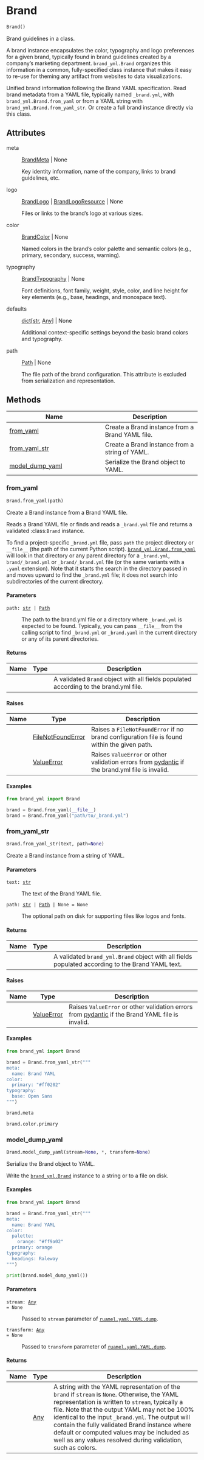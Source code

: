 # Brand { #brand_yml.Brand }

```python
Brand()
```

Brand guidelines in a class.

A brand instance encapsulates the color, typography and logo preferences for
a given brand, typically found in brand guidelines created by a company's
marketing department. `brand_yml.Brand` organizes this information in a
common, fully-specified class instance that makes it easy to re-use for
theming any artifact from websites to data visualizations.

Unified brand information following the Brand YAML specification. Read brand
metadata from a YAML file, typically named `_brand.yml`, with
`brand_yml.Brand.from_yaml` or from a YAML string with
`brand_yml.Brand.from_yaml_str`. Or create a full brand instance directly
via this class.

## Attributes {.doc-section .doc-section-attributes}

meta

:   [BrandMeta](`brand_yml.meta.BrandMeta`) \| None

    Key identity information, name of the company, links to brand
    guidelines, etc.

logo

:   [BrandLogo](`brand_yml.logo.BrandLogo`) \| [BrandLogoResource](`brand_yml.logo.BrandLogoResource`) \| None

    Files or links to the brand's logo at various sizes.

color

:   [BrandColor](`brand_yml.color.BrandColor`) \| None

    Named colors in the brand's color palette and semantic colors (e.g.,
    primary, secondary, success, warning).

typography

:   [BrandTypography](`brand_yml.typography.BrandTypography`) \| None

    Font definitions, font family, weight, style, color, and line height for
    key elements (e.g., base, headings, and monospace text).

defaults

:   [dict](`dict`)\[[str](`str`), [Any](`typing.Any`)\] \| None

    Additional context-specific settings beyond the basic brand colors and
    typography.

path

:   [Path](`pathlib.Path`) \| None

    The file path of the brand configuration. This attribute is excluded
    from serialization and representation.

## Methods

| Name | Description |
| --- | --- |
| [from_yaml](#brand_yml.Brand.from_yaml) | Create a Brand instance from a Brand YAML file. |
| [from_yaml_str](#brand_yml.Brand.from_yaml_str) | Create a Brand instance from a string of YAML. |
| [model_dump_yaml](#brand_yml.Brand.model_dump_yaml) | Serialize the Brand object to YAML. |

### from_yaml { #brand_yml.Brand.from_yaml }

```python
Brand.from_yaml(path)
```

Create a Brand instance from a Brand YAML file.

Reads a Brand YAML file or finds and reads a `_brand.yml` file and
returns a validated :class:`Brand` instance.

To find a project-specific `_brand.yml` file, pass `path` the project
directory or `__file__` (the path of the current Python script).
[`brand_yml.Brand.from_yaml`](`brand_yml.Brand.from_yaml`) will look in
that directory or any parent directory for a `_brand.yml`,
`brand/_brand.yml` or `_brand/_brand.yml` file (or the same variants
with a `.yaml` extension). Note that it starts the search in the
directory passed in and moves upward to find the `_brand.yml` file; it
does not search into subdirectories of the current directory.

#### Parameters {.doc-section .doc-section-parameters}

<code><span class="parameter-name">path</span><span class="parameter-annotation-sep">:</span> <span class="parameter-annotation">[str](`str`) \| [Path](`pathlib.Path`)</span></code>

:   The path to the brand.yml file or a directory where `_brand.yml` is
    expected to be found. Typically, you can pass `__file__` from the
    calling script to find `_brand.yml` or `_brand.yaml` in the current
    directory or any of its parent directories.

#### Returns {.doc-section .doc-section-returns}

| Name   | Type   | Description                                                                           |
|--------|--------|---------------------------------------------------------------------------------------|
|        |        | A validated `Brand` object with all fields populated according to the brand.yml file. |

#### Raises {.doc-section .doc-section-raises}

| Name   | Type                                     | Description                                                                                                                         |
|--------|------------------------------------------|-------------------------------------------------------------------------------------------------------------------------------------|
|        | [FileNotFoundError](`FileNotFoundError`) | Raises a `FileNotFoundError` if no brand configuration file is found within the given path.                                         |
|        | [ValueError](`ValueError`)               | Raises `ValueError` or other validation errors from [pydantic](https://docs.pydantic.dev/latest/) if the brand.yml file is invalid. |

#### Examples {.doc-section .doc-section-examples}

```python
from brand_yml import Brand

brand = Brand.from_yaml(__file__)
brand = Brand.from_yaml("path/to/_brand.yml")
```

### from_yaml_str { #brand_yml.Brand.from_yaml_str }

```python
Brand.from_yaml_str(text, path=None)
```

Create a Brand instance from a string of YAML.

#### Parameters {.doc-section .doc-section-parameters}

<code><span class="parameter-name">text</span><span class="parameter-annotation-sep">:</span> <span class="parameter-annotation">[str](`str`)</span></code>

:   The text of the Brand YAML file.

<code><span class="parameter-name">path</span><span class="parameter-annotation-sep">:</span> <span class="parameter-annotation">[str](`str`) \| [Path](`pathlib.Path`) \| None</span> <span class="parameter-default-sep">=</span> <span class="parameter-default">None</span></code>

:   The optional path on disk for supporting files like logos and fonts.

#### Returns {.doc-section .doc-section-returns}

| Name   | Type   | Description                                                                                      |
|--------|--------|--------------------------------------------------------------------------------------------------|
|        |        | A validated `brand_yml.Brand` object with all fields populated according to the Brand YAML text. |

#### Raises {.doc-section .doc-section-raises}

| Name   | Type                       | Description                                                                                                                          |
|--------|----------------------------|--------------------------------------------------------------------------------------------------------------------------------------|
|        | [ValueError](`ValueError`) | Raises `ValueError` or other validation errors from [pydantic](https://docs.pydantic.dev/latest/) if the Brand YAML file is invalid. |

#### Examples {.doc-section .doc-section-examples}

```python
from brand_yml import Brand

brand = Brand.from_yaml_str("""
meta:
  name: Brand YAML
color:
  primary: "#ff0202"
typography:
  base: Open Sans
""")
```

```python
brand.meta
```

```python
brand.color.primary
```

### model_dump_yaml { #brand_yml.Brand.model_dump_yaml }

```python
Brand.model_dump_yaml(stream=None, *, transform=None)
```

Serialize the Brand object to YAML.

Write the [`brand_yml.Brand`](`brand_yml.Brand`) instance to a string
or to a file on disk.

#### Examples {.doc-section .doc-section-examples}

```python
from brand_yml import Brand

brand = Brand.from_yaml_str("""
meta:
  name: Brand YAML
color:
  palette:
    orange: "#ff9a02"
  primary: orange
typography:
  headings: Raleway
""")
```

::: python-code-preview
```python
print(brand.model_dump_yaml())
```
:::

#### Parameters {.doc-section .doc-section-parameters}

<code><span class="parameter-name">stream</span><span class="parameter-annotation-sep">:</span> <span class="parameter-annotation">[Any](`typing.Any`)</span> <span class="parameter-default-sep">=</span> <span class="parameter-default">None</span></code>

:   Passed to `stream` parameter of
    [`ruamel.yaml.YAML.dump`](`ruamel.yaml.YAML.dump`).

<code><span class="parameter-name">transform</span><span class="parameter-annotation-sep">:</span> <span class="parameter-annotation">[Any](`typing.Any`)</span> <span class="parameter-default-sep">=</span> <span class="parameter-default">None</span></code>

:   Passed to `transform` parameter of
    [`ruamel.yaml.YAML.dump`](`ruamel.yaml.YAML.dump`).

#### Returns {.doc-section .doc-section-returns}

| Name   | Type                | Description                                                                                                                                                                                                                                                                                                                                                                                                            |
|--------|---------------------|------------------------------------------------------------------------------------------------------------------------------------------------------------------------------------------------------------------------------------------------------------------------------------------------------------------------------------------------------------------------------------------------------------------------|
|        | [Any](`typing.Any`) | A string with the YAML representation of the `brand` if `stream` is `None`. Otherwise, the YAML representation is written to `stream`, typically a file.  Note that the output YAML may not be 100% identical to the input `_brand.yml`. The output will contain the fully validated Brand instance where default or computed values may be included as well as any values resolved during validation, such as colors. |